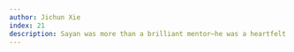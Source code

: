 ```yaml
---
author: Jichun Xie
index: 21
description: Sayan was more than a brilliant mentor—he was a heartfelt presence in every interaction. His patience and warmth shone clearly when he introduced my children to guitar, transforming a simple lesson into a cherished memory. We will always remember his kindness, his generous spirit, and the gentle guidance he offered to all who knew him.
---
```

